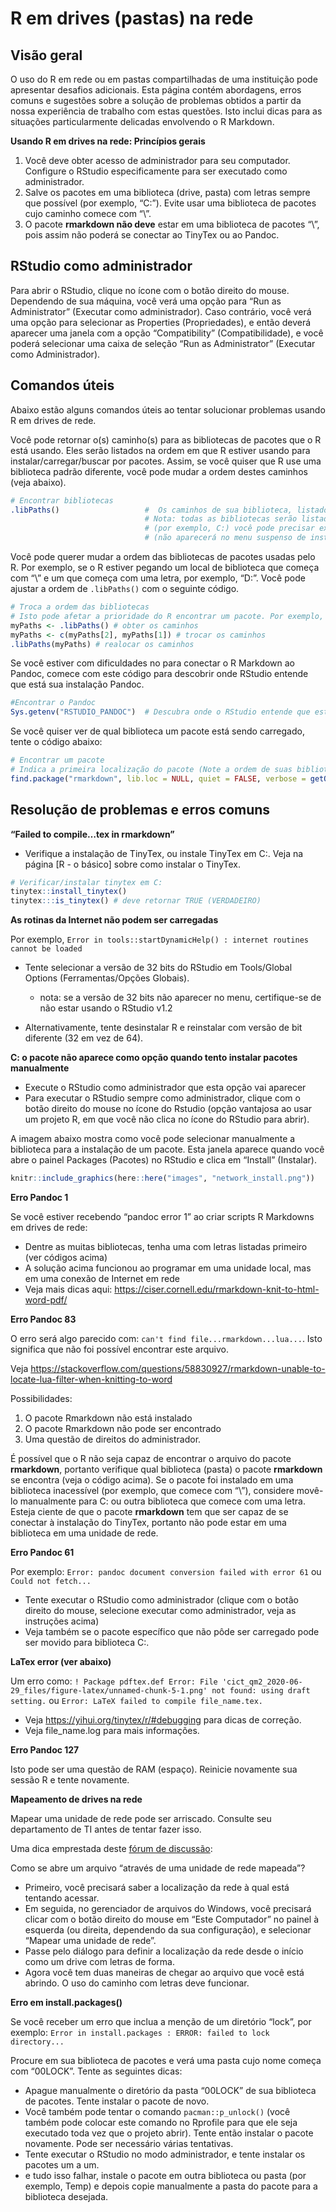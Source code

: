 # R em drives (pastas) na rede {#network-drives}

<!-- ======================================================= -->

## Visão geral

O uso do R em rede ou em pastas compartilhadas de uma instituição pode apresentar desafios adicionais. Esta página contém abordagens, erros comuns e sugestões sobre a solução de problemas obtidos a partir da nossa experiência de trabalho com estas questões. Isto inclui dicas para as situações particularmente delicadas envolvendo o R Markdown.  

**Usando R em drives na rede: Princípios gerais**

1) Você deve obter acesso de administrador para seu computador. Configure o RStudio especificamente para ser executado como administrador.  
2) Salve os pacotes em uma biblioteca (drive, pasta) com letras sempre que possível (por exemplo, "C:"). Evite usar uma biblioteca de pacotes cujo caminho comece com "\\".  
3) O pacote **rmarkdown não deve** estar em uma biblioteca de pacotes "\\", pois assim não poderá se conectar ao TinyTex ou ao Pandoc.  

## RStudio como administrador  

Para abrir o RStudio, clique no ícone com o botão direito do mouse. Dependendo de sua máquina, você verá uma opção para "Run as Administrator" (Executar como administrador). Caso contrário, você verá uma opção para selecionar as Properties (Propriedades), e então deverá aparecer uma janela com a opção "Compatibility" (Compatibilidade), e você poderá selecionar uma caixa de seleção "Run as Administrator" (Executar como Administrador).  

## Comandos úteis

Abaixo estão alguns comandos úteis ao tentar solucionar problemas usando R em drives de rede.  

Você pode retornar o(s) caminho(s) para as bibliotecas de pacotes que o R está usando. Eles serão listados na ordem em que R estiver usando para instalar/carregar/buscar por pacotes. Assim, se você quiser que R use uma biblioteca padrão diferente, você pode mudar a ordem destes caminhos (veja abaixo).

```r
# Encontrar bibliotecas
.libPaths()                   #  Os caminhos de sua biblioteca, listados para que o R instale/selecione.. 
                              # Nota: todas as bibliotecas serão listadas, mas para instalar em algumas 
                              # (por exemplo, C:) você pode precisar executar o RStudio como administrador 
                              # (não aparecerá no menu suspenso de install.packages) 
```

Você pode querer mudar a ordem das bibliotecas de pacotes usadas pelo R. Por exemplo, se o R estiver pegando um local de biblioteca que começa com "\\" e um que começa com uma letra, por exemplo, "D:". Você pode ajustar a ordem de `.libPaths()` com o seguinte código.

```r
# Troca a ordem das bibliotecas
# Isto pode afetar a prioridade do R encontrar um pacote. Por exemplo, você pode querer que sua biblioteca C: seja listada primeiro
myPaths <- .libPaths() # obter os caminhos
myPaths <- c(myPaths[2], myPaths[1]) # trocar os caminhos
.libPaths(myPaths) # realocar os caminhos
```

Se você estiver com dificuldades no para conectar o R Markdown ao Pandoc, comece com este código para descobrir onde RStudio entende que está sua instalação Pandoc. 

```r
#Encontrar o Pandoc
Sys.getenv("RSTUDIO_PANDOC")  # Descubra onde o RStudio entende que está sua instalação Pandoc
```

Se você quiser ver de qual biblioteca um pacote está sendo carregado, tente o código abaixo: 

```r
# Encontrar um pacote
# Indica a primeira localização do pacote (Note a ordem de suas bibliotecas)
find.package("rmarkdown", lib.loc = NULL, quiet = FALSE, verbose = getOption("verbose")) 
```

<!-- ======================================================= -->

## Resolução de problemas e erros comuns

**"Failed to compile...tex in rmarkdown"**

-   Verifique a instalação de TinyTex, ou instale TinyTex em C:. Veja na página [R - o básico] sobre como instalar o TinyTex. 

```r
# Verificar/instalar tinytex em C:
tinytex::install_tinytex()
tinytex:::is_tinytex() # deve retornar TRUE (VERDADEIRO)
```

**As rotinas da Internet não podem ser carregadas**

Por exemplo, `Error in tools::startDynamicHelp() : internet routines cannot be loaded`

-   Tente selecionar a versão de 32 bits do RStudio em Tools/Global Options (Ferramentas/Opções Globais).

    -   nota: se a versão de 32 bits não aparecer no menu, certifique-se de não estar usando o RStudio v1.2

-   Alternativamente, tente desinstalar R e reinstalar com versão de bit diferente (32 em vez de 64).

**C: o pacote não aparece como opção quando tento instalar pacotes manualmente**

- Execute o RStudio como administrador que esta opção vai aparecer  
- Para executar o RStudio sempre como administrador, clique com o botão direito do mouse no ícone do Rstudio (opção vantajosa ao usar um projeto R, em que você não clica no ícone do RStudio para abrir).  

A imagem abaixo mostra como você pode selecionar manualmente a biblioteca para a instalação de um pacote. Esta janela aparece quando você abre o painel Packages (Pacotes) no RStudio e clica em "Install" (Instalar).  

```r
knitr::include_graphics(here::here("images", "network_install.png"))
```

**Erro Pandoc 1**

Se você estiver recebendo "pandoc error 1" ao criar scripts R Markdowns em drives de rede:

-   Dentre as muitas bibliotecas, tenha uma com letras listadas primeiro (ver códigos acima)\
-   A solução acima funcionou ao programar em uma unidade local, mas em uma conexão de Internet em rede\
-   Veja mais dicas aqui: <https://ciser.cornell.edu/rmarkdown-knit-to-html-word-pdf/>

**Erro Pandoc 83**

O erro será algo parecido com:  `can't find file...rmarkdown...lua...`. Isto significa que não foi possível encontrar este arquivo.

Veja <https://stackoverflow.com/questions/58830927/rmarkdown-unable-to-locate-lua-filter-when-knitting-to-word>

Possibilidades:

1)  O pacote Rmarkdown não está instalado\
2)  O pacote Rmarkdown não pode ser encontrado\
3)  Uma questão de direitos do administrador.

É possível que o R não seja capaz de encontrar o arquivo do pacote **rmarkdown**, portanto verifique qual biblioteca (pasta) o pacote **rmarkdown** se encontra (veja o código acima). Se o pacote foi instalado em uma biblioteca inacessível (por exemplo, que comece com "\\"), considere movê-lo manualmente para C: ou outra biblioteca que comece com uma letra. Esteja ciente de que o pacote **rmarkdown** tem que ser capaz de se conectar à instalação do TinyTex, portanto não pode estar em uma biblioteca em uma unidade de rede.

**Erro Pandoc 61**

Por exemplo: `Error: pandoc document conversion failed with error 61` ou `Could not fetch...`

-   Tente executar o RStudio como administrador (clique com o botão direito do mouse, selecione executar como administrador, veja as instruções acima)\
-   Veja também se o pacote específico que não pôde ser carregado pode ser movido para biblioteca C:.

**LaTex error (ver abaixo)**

Um erro como: `! Package pdftex.def Error: File 'cict_qm2_2020-06-29_files/figure-latex/unnamed-chunk-5-1.png' not found: using draft setting.` ou `Error: LaTeX failed to compile file_name.tex.`

-   Veja <https://yihui.org/tinytex/r/#debugging> para dicas de correção.\
-   Veja file_name.log para mais informações.

**Erro Pandoc 127**

Isto pode ser uma questão de RAM (espaço). Reinicie novamente sua sessão R e tente novamente.

**Mapeamento de drives na rede**

Mapear uma unidade de rede pode ser arriscado. Consulte seu departamento de TI antes de tentar fazer isso.

Uma dica emprestada deste [fórum de discussão](https://stackoverflow.com/questions/48161177/r-markdown-openbinaryfile-does-not-exist-no-such-file-or-directory/55616529?noredirect=1#comment97966859_55616529):

Como se abre um arquivo "através de uma unidade de rede mapeada"?

-   Primeiro, você precisará saber a localização da rede à qual está tentando acessar.\
-   Em seguida, no gerenciador de arquivos do Windows, você precisará clicar com o botão direito do mouse em "Este Computador" no painel à esquerda (ou direita, dependendo da sua configuração), e selecionar "Mapear uma unidade de rede".\
-   Passe pelo diálogo para definir a localização da rede desde o início como um drive com letras de forma.\
-   Agora você tem duas maneiras de chegar ao arquivo que você está abrindo. O uso do caminho com letras deve funcionar.

**Erro em install.packages()**

Se você receber um erro que inclua a menção de um diretório "lock", por exemplo: `Error in install.packages : ERROR: failed to lock directory...`

Procure em sua biblioteca de pacotes e verá uma pasta cujo nome começa com "00LOCK". Tente as seguintes dicas:

-   Apague manualmente o diretório da pasta "00LOCK" de sua biblioteca de pacotes. Tente instalar o pacote de novo.\
-   Você também pode tentar o comando `pacman::p_unlock()` (você também pode colocar este comando no Rprofile para que ele seja executado toda vez que o projeto abrir). Tente então instalar o pacote novamente. Pode ser necessário várias tentativas.\
-   Tente executar o RStudio no modo administrador, e tente instalar os pacotes um a um.\
-   e tudo isso falhar, instale o pacote em outra biblioteca ou pasta (por exemplo, Temp) e depois copie manualmente a pasta do pacote para a biblioteca desejada.
